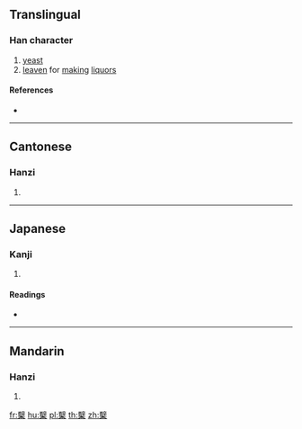 {{also|蘖}}
==Translingual==

===Han character===
{{Han char|rn=75|rad=木|as=16|sn=20|four=44904|canj=UJD|ids=⿱辥木}}

# [[yeast]]
# [[leaven]] for [[making]] [[liquor]]s

====References====
* {{Han ref|kx=0561.330|dkj=15863|dj=0950.210|hdz=21318.110|uh=6AF1|ud=27377|bh=F458|bd=62552}}

----

==Cantonese==

===Hanzi===
{{yue-hanzi|jyut=[[jit6]]|y=yit6|sim=蘖}}

# {{defn|lang=yue|sort=木16}}

----

==Japanese==

===Kanji===
{{ja-kanji|grade=|rs=木16}}

# {{defn|lang=ja|sort=木16}}

====Readings====
* {{ja-readings|on=[[げつ]] (getsu), [[げち]] (gechi), [[がつ]] (gatsu), [[がち]] (gachi)|kun=[[ひこばえ]] (hikobae)}}

----

==Mandarin==

===Hanzi===
{{cmn-hanzi|sim=蘖|pin=[[niè]] ([[nie4]])|wg=nieh<sup>4</sup>}}

# {{defn|lang=cmn|sort=木16}}

[[fr:櫱]]
[[hu:櫱]]
[[pl:櫱]]
[[th:櫱]]
[[zh:櫱]]